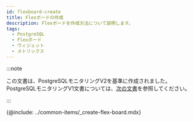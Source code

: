```yaml
---
id: flexboard-create
title: Flexボードの作成
description: Flexボードを作成方法について説明します。
tags:
  - PostgreSQL
  - Flexボード
  - ウィジェット
  - メトリックス
---
```


:::note

この文書は、PostgreSQLモニタリングV2を基準に作成されました。PostgreSQLモニタリングV1文書については、[次の文書](../postgresql-v1/flexboard-create)を参照してください。

:::

{@include: ../common-items/_create-flex-board.mdx}  
